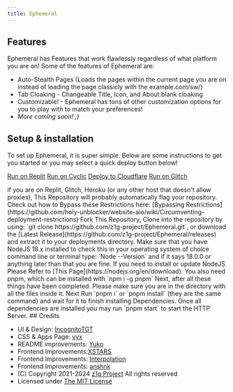 ```yaml
---
title: Ephemeral
---
```


## Features

Ephemeral has Features that work flawlessly regardless of what platform you are on!
Some of the features of Ephemeral are:

- Auto-Stealth Pages (Loads the pages within the current page you are on instead of loading the page classicly with the example.com/sw/)
- Tab Cloaking - Changeable Title, Icon, and About:blank cloaking
- Customizable! - Ephemeral has tons of other customization options for you to play with to match your preferences!
- *More coming soon! ;)*
## Setup & installation

To set up Ephemeral, it is super simple. Below are some instructions to get you started or you may select a quick deploy button below!

[Run on Replit](https://replit.com/github/z1g-project/Ephemeral)
[Run on Cyclic](https://app.cyclic.sh/api/app/deploy/z1g-project/Ephemeral)
[Deploy to Cloudflare](https://github.com/z1g-project/Terbium/wiki/Deploy-to-Cloudflare-Pages)
[Run on Glitch](https://glitch.com/edit/#!/import/github/z1g-project/Ephemeral)

<Callout title="Banned hosts">
  if you are on Replit, Glitch, Heroku (or any other host that doesn't allow
  proxies), This Repository will probably automatically flag your repository.
  Check out how to Bypass these Restrictions here: [Bypassing
  Restrictions](https://github.com/holy-unblocker/website-aio/wiki/Circumventing-deployment-restrictions)
</Callout>
<Steps>
<Step>
Fork This Repository, Clone into the repository by using: `git clone https://github.com/z1g-project/Ephemeral.git`, or download the [Latest Release](https://github.com/z1g-project/Ephemeral/releases) and extract it to your deployments directory.
</Step>
<Step>
Make sure that you have NodeJS 18.x installed to check this in your operating system of choice command line or terminal type: `Node --Version` and if it says 18.0.0 or anything later than that you are fine. If you need to install or update NodeJS Please Refer to [This Page](https://nodejs.org/en/download). You also need pnpm, which can be installed with `npm i -g pnpm`
</Step>
<Step>
Next, after all these things have been completed. Please make sure you are in the directory with all the files inside it. Next Run `pnpm i` or `pnpm install` (they are the same command) and wait for it to finish installing Dependencies.
</Step>
<Step>
Once all dependencies are installed you may run `pnpm start` to start the HTTP Server.
</Step>
</Steps>
## Credits

- UI & Design: [IncognitoTGT](https://github.com/IncognitoTGT)
- CSS & Apps Page: [vyx](https://github.com/vbnm0)
- README improvements: [Yuko](https://github.com/yu6x)
- Frontend Improvements:[XSTARS](https://github.com/notplayingallday383)
- Frontend Improvements: [Interpolation](https://github.com/interpolation-0)
- Frontend Improvements: [anshnk](https://github.com/anshnk)
- (C) Copyright 2021-2024 [z1g Project](https://github.com/z1g-project/) All rights reserved
- Licensed under [The MIT License](https://github.com/z1g-project/ephemeral/blob/master/LICENSE)
